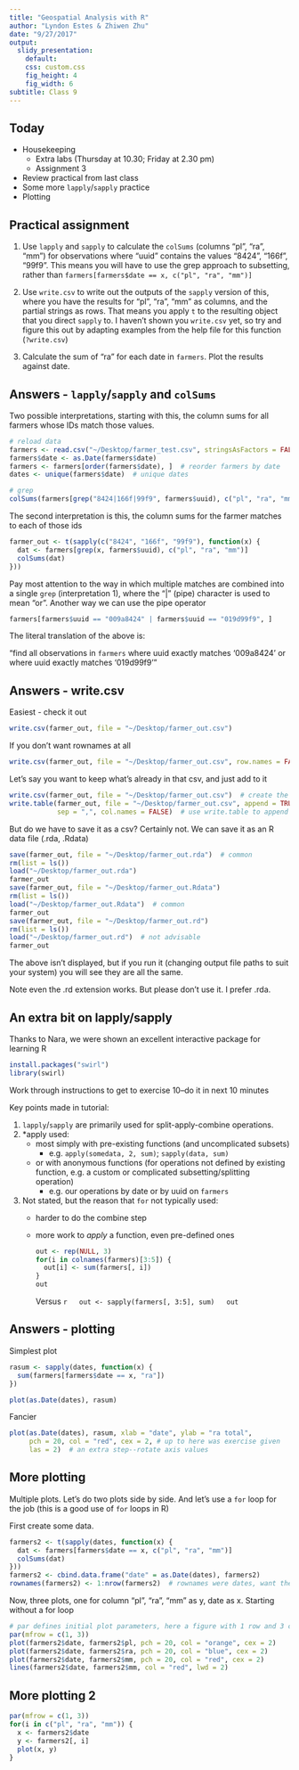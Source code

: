 ```yaml
---
title: "Geospatial Analysis with R"
author: "Lyndon Estes & Zhiwen Zhu"
date: "9/27/2017"
output:
  slidy_presentation: 
    default:
    css: custom.css
    fig_height: 4
    fig_width: 6
subtitle: Class 9
---
```


## Today

- Housekeeping
    - Extra labs (Thursday at 10.30; Friday at 2.30 pm)
    - Assignment 3 
- Review practical from last class
- Some more `lapply`/`sapply` practice
- Plotting

## Practical assignment

1. Use `lapply` and `sapply` to calculate the `colSums` (columns "pl", "ra", "mm") for observations where "uuid" contains the values "8424", "166f", "99f9". This means you will have to use the grep approach to subsetting, rather than `farmers[farmers$date == x, c("pl", "ra", "mm")]`

2. Use `write.csv` to write out the outputs of the `sapply` version of this, where you have the results for "pl", "ra", "mm" as columns, and the partial strings as rows. That means you apply `t` to the resulting object that you direct `sapply` to. I haven't shown you `write.csv` yet, so try and figure this out by adapting examples from the help file for this function (`?write.csv`)

3. Calculate the sum of "ra" for each date in `farmers`. Plot the results against date.

## Answers - `lapply`/`sapply` and `colSums`

Two possible interpretations, starting with this, the column sums for all farmers whose IDs match those values. 
```r
# reload data
farmers <- read.csv("~/Desktop/farmer_test.csv", stringsAsFactors = FALSE)
farmers$date <- as.Date(farmers$date)
farmers <- farmers[order(farmers$date), ]  # reorder farmers by date
dates <- unique(farmers$date)  # unique dates

# grep
colSums(farmers[grep("8424|166f|99f9", farmers$uuid), c("pl", "ra", "mm")])
```

The second interpretation is this, the column sums for the farmer matches to each of those ids
```r
farmer_out <- t(sapply(c("8424", "166f", "99f9"), function(x) {
  dat <- farmers[grep(x, farmers$uuid), c("pl", "ra", "mm")]
  colSums(dat)
}))
```

Pay most attention to the way in which multiple matches are combined into a single `grep` (interpretation 1), where the "|" (pipe) character is used to mean "or". Another way we can use the pipe operator

```r
farmers[farmers$uuid == "009a8424" | farmers$uuid == "019d99f9", ]
```

The literal translation of the above is:

"find all observations in `farmers` where uuid exactly matches '009a8424' or where uuid exactly matches '019d99f9'"

## Answers - write.csv

Easiest - check it out
```r
write.csv(farmer_out, file = "~/Desktop/farmer_out.csv")
```

If you don't want rownames at all
```r
write.csv(farmer_out, file = "~/Desktop/farmer_out.csv", row.names = FALSE)
```

Let's say you want to keep what's already in that csv, and just add to it
```r
write.csv(farmer_out, file = "~/Desktop/farmer_out.csv")  # create the 1st again
write.table(farmer_out, file = "~/Desktop/farmer_out.csv", append = TRUE, 
            sep = ",", col.names = FALSE)  # use write.table to append to it
```

But do we have to save it as a csv? Certainly not. We can save it as an R data file (.rda, .Rdata)
```r
save(farmer_out, file = "~/Desktop/farmer_out.rda")  # common
rm(list = ls())
load("~/Desktop/farmer_out.rda")
farmer_out
save(farmer_out, file = "~/Desktop/farmer_out.Rdata")
rm(list = ls())
load("~/Desktop/farmer_out.Rdata")  # common
farmer_out
save(farmer_out, file = "~/Desktop/farmer_out.rd")
rm(list = ls())
load("~/Desktop/farmer_out.rd")  # not advisable
farmer_out
```

The above isn't displayed, but if you run it (changing output file paths to suit your system) you will see they are all the same. 

Note even the .rd extension works. But please don't use it. I prefer .rda. 

## An extra bit on lapply/sapply

Thanks to Nara, we were shown an excellent interactive package for learning R

```r
install.packages("swirl")
library(swirl)
```

Work through instructions to get to exercise 10--do it in next 10 minutes

Key points made in tutorial: 

1. `lapply`/`sapply` are primarily used for split-apply-combine operations.
2. *apply used:
    - most simply with pre-existing functions (and uncomplicated subsets)
        - e.g. `apply(somedata, 2, sum)`; `sapply(data, sum)`
    - or with anonymous functions (for operations not defined by existing function, e.g. a custom or complicated subsetting/splitting operation)
        - e.g. our operations by date or by uuid on `farmers`
3. Not stated, but the reason that `for` not typically used: 
    - harder to do the combine step
    - more work to *apply* a function, even pre-defined ones
    
        ```r
        out <- rep(NULL, 3)
        for(i in colnames(farmers)[3:5]) {
          out[i] <- sum(farmers[, i])
        }
        out
        ```
    Versus
        ```r
        out <- sapply(farmers[, 3:5], sum)
        out
        ```


## Answers - plotting

Simplest plot
```r
rasum <- sapply(dates, function(x) {
  sum(farmers[farmers$date == x, "ra"])
})

plot(as.Date(dates), rasum)
```

Fancier
```r
plot(as.Date(dates), rasum, xlab = "date", ylab = "ra total", 
     pch = 20, col = "red", cex = 2, # up to here was exercise given
     las = 2)  # an extra step--rotate axis values
```

## More plotting

Multiple plots. Let's do two plots side by side. And let's use a `for` loop for the job (this is a good use of `for` loops in R)

First create some data. 

```r
farmers2 <- t(sapply(dates, function(x) {
  dat <- farmers[farmers$date == x, c("pl", "ra", "mm")]
  colSums(dat)
}))
farmers2 <- cbind.data.frame("date" = as.Date(dates), farmers2)
rownames(farmers2) <- 1:nrow(farmers2)  # rownames were dates, want them just #
```

Now, three plots, one for column "pl", "ra", "mm" as y, date as x. Starting without a for loop
```r
# par defines initial plot parameters, here a figure with 1 row and 3 columns
par(mfrow = c(1, 3))
plot(farmers2$date, farmers2$pl, pch = 20, col = "orange", cex = 2)
plot(farmers2$date, farmers2$ra, pch = 20, col = "blue", cex = 2)
plot(farmers2$date, farmers2$mm, pch = 20, col = "red", cex = 2)
lines(farmers2$date, farmers2$mm, col = "red", lwd = 2)
```

## More plotting 2
```r
par(mfrow = c(1, 3))
for(i in c("pl", "ra", "mm")) {
  x <- farmers2$date
  y <- farmers2[, i]
  plot(x, y)
}
```

